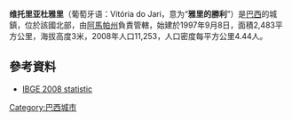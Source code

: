 {{Coord|1|7|25|S|51|59|45|W|display=title}}

'''维托里亚杜雅里'''（葡萄牙语：Vitória do Jari，意为“'''雅里的勝利'''”）是[[巴西|巴西]]的城鎮，位於該國北部，由[[阿馬帕州|阿馬帕州]]負責管轄，始建於1997年9月8日，面積2,483平方公里，海拔高度3米，2008年人口11,253，人口密度每平方公里4.44人。

==參考資料==
*[http://www.ibge.gov.br/home/estatistica/populacao/estimativa2008/POP2008_DOU.pdf IBGE 2008 statistic] {{Wayback|url=http://www.ibge.gov.br/home/estatistica/populacao/estimativa2008/POP2008_DOU.pdf |date=20080908054819 }}
{{阿馬帕州市鎮}}
{{Brazil-geo-stub}}
[[Category:巴西城市|Category:巴西城市]]